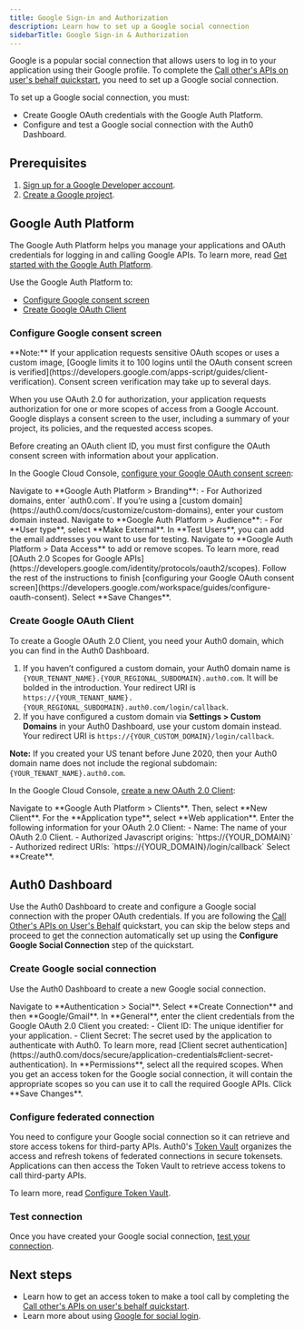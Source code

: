```yaml
---
title: Google Sign-in and Authorization
description: Learn how to set up a Google social connection
sidebarTitle: Google Sign-in & Authorization
---
```


Google is a popular social connection that allows users to log in to your application using their Google profile. To complete the [Call other's APIs on user's behalf quickstart](/call-others-apis-on-users-behalf), you need to set up a Google social connection.

To set up a Google social connection, you must:

- Create Google OAuth credentials with the Google Auth Platform.
- Configure and test a Google social connection with the Auth0 Dashboard.

## Prerequisites

1. [Sign up for a Google Developer account](https://console.developers.google.com/).
2. [Create a Google project](https://support.google.com/googleapi/answer/6251787?ref_topic=7014522).

## Google Auth Platform

The Google Auth Platform helps you manage your applications and OAuth credentials for logging in and calling Google APIs. To learn more, read [Get started with the Google Auth Platform](https://support.google.com/cloud/answer/15544987?hl=en).

Use the Google Auth Platform to:

- [Configure Google consent screen](#configure-google-consent-screen)
- [Create Google OAuth Client](#create-google-oauth-client)

### Configure Google consent screen

<Note>
**Note:** If your application requests sensitive OAuth scopes or uses a custom image, [Google limits it to 100 logins until the OAuth consent screen is verified](https://developers.google.com/apps-script/guides/client-verification). Consent screen verification may take up to several days.
</Note>

When you use OAuth 2.0 for authorization, your application requests authorization for one or more scopes of access from a Google Account. Google displays a consent screen to the user, including a summary of your project, its policies, and the requested access scopes.

Before creating an OAuth client ID, you must first configure the OAuth consent screen with information about your application.

In the Google Cloud Console, [configure your Google OAuth consent screen](https://developers.google.com/workspace/guides/configure-oauth-consent):

<Steps>
  <Step>
   Navigate to **Google Auth Platform > Branding**:
   - For Authorized domains, enter `auth0.com`. If you’re using a [custom domain](https://auth0.com/docs/customize/custom-domains), enter your custom domain instead.
  </Step>
  <Step>
   Navigate to **Google Auth Platform > Audience**:
   - For **User type**, select **Make External**. In **Test Users**, you can add the email addresses you want to use for testing.
  </Step>
  <Step>
   Navigate to **Google Auth Platform > Data Access** to add or remove scopes. To learn more, read [OAuth 2.0 Scopes for Google APIs](https://developers.google.com/identity/protocols/oauth2/scopes).
  </Step>
  <Step>
   Follow the rest of the instructions to finish [configuring your Google OAuth consent screen](https://developers.google.com/workspace/guides/configure-oauth-consent).
  </Step>
  <Step>
   Select **Save Changes**.
  </Step>
</Steps>

### Create Google OAuth Client

To create a Google OAuth 2.0 Client, you need your Auth0 domain, which you can find in the Auth0 Dashboard.

1. If you haven’t configured a custom domain, your Auth0 domain name is `{YOUR_TENANT_NAME}.{YOUR_REGIONAL_SUBDOMAIN}.auth0.com`. It will be bolded in the introduction. Your redirect URI is `https://{YOUR_TENANT_NAME}.{YOUR_REGIONAL_SUBDOMAIN}.auth0.com/login/callback`.
3. If you have configured a custom domain via **Settings > Custom Domains** in your Auth0 Dashboard, use your custom domain instead. Your redirect URI is `https://{YOUR_CUSTOM_DOMAIN}/login/callback`.

**Note:** If you created your US tenant before June 2020, then your Auth0 domain name does not include the regional subdomain: `{YOUR_TENANT_NAME}.auth0.com`.


In the Google Cloud Console, [create a new OAuth 2.0 Client](https://console.cloud.google.com/auth/clients/create):

<Steps>
  <Step>
   Navigate to **Google Auth Platform > Clients**. Then, select **New Client**.
  </Step>
  <Step>
   For the **Application type**, select **Web application**.
  </Step>
  <Step>
   Enter the following information for your OAuth 2.0 Client:
    - Name: The name of your OAuth 2.0 Client.
    - Authorized Javascript origins: `https://{YOUR_DOMAIN}`
    - Authorized redirect URIs: `https://{YOUR_DOMAIN}/login/callback`
  </Step>
  <Step>
   Select **Create**.
  </Step>
</Steps>

## Auth0 Dashboard

Use the Auth0 Dashboard to create and configure a Google social connection with the proper OAuth credentials. If you are following the [Call Other's APIs on User's Behalf](/call-others-apis-on-users-behalf) quickstart, you can skip the below steps and proceed to get the connection automatically set up using the **Configure Google Social Connection** step of the quickstart.

### Create Google social connection

Use the Auth0 Dashboard to create a new Google social connection.

<Steps>
  <Step>
   Navigate to **Authentication > Social**.
  </Step>
  <Step>
   Select **Create Connection** and then **Google/Gmail**.
  </Step>
  <Step>
   In **General**, enter the client credentials from the Google OAuth 2.0 Client you created:
    - Client ID: The unique identifier for your application.
    - Client Secret: The secret used by the application to authenticate with Auth0. To learn more, read [Client secret authentication](https://auth0.com/docs/secure/application-credentials#client-secret-authentication).
  </Step>
  <Step>
   In **Permissions**, select all the required scopes. When you get an access token for the Google social connection, it will contain the appropriate scopes so you can use it to call the required Google APIs.
  </Step>
  <Step>
   Click **Save Changes**.
  </Step>
</Steps>

### Configure federated connection

You need to configure your Google social connection so it can retrieve and store access tokens for third-party APIs. Auth0's [Token Vault](https://auth0.com/docs/secure/tokens/token-vault) organizes the access and refresh tokens of federated connections in secure tokensets. Applications can then access the Token Vault to retrieve access tokens to call third-party APIs.

To learn more, read [Configure Token Vault](https://auth0.com/docs/secure/tokens/token-vault/configure-token-vault).

### Test connection

Once you have created your Google social connection, [test your connection](https://auth0.com/docs/dashboard/guides/connections/test-connections-social).

## Next steps

- Learn how to get an access token to make a tool call by completing the [Call other's APIs on user's behalf quickstart](/call-others-apis-on-users-behalf).
- Learn more about using [Google for social login](https://developer.auth0.com/resources/labs/authentication/google-social-connection-to-login#introduction).
